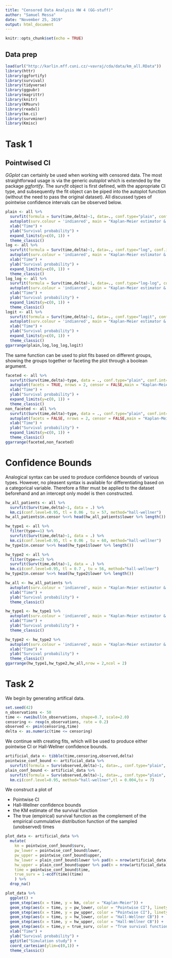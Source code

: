 ```yaml
---
title: "Censored Data Analysis HW 4 (GG-stuff)"
author: "Samuel Messa"
date: "November 25, 2019"
output: html_document
---
```

```r
knitr::opts_chunk$set(echo = TRUE)
```

## Data prep
```r
load(url("http://karlin.mff.cuni.cz/~vavraj/cda/data/km_all.RData"))
library(httr)
library(ggfortify)
library(survival)
library(tidyverse)
library(ggpubr)
library(magrittr)
library(knitr)
library(KMsurv)
library(readxl)
library(km.ci)
library(survminer)
library(Kmisc)
```
# Task 1

## Pointwised CI

*GGplot* can certainly be used when working with censored data. The most straightforwad usage is via the generic *autoplot* which is extended by the package *ggfortify*. The *survfit* object is first defined, with the appropriate CI type, and subsequently the fit object can be piped into the autoplot function (without the need to pass the original dataset). All discussed types of pointwise confidence intervals can be observed below.
```r
plain <- all %>% 
  survfit(formula = Surv(time,delta)~1, data=., conf.type="plain", conf.int=0.95) %>% 
  autoplot(surv.colour = 'indianred', main = "Kaplan-Meier estimator & plain pointwise confidence intervals (all patients)", censor = FALSE) + 
  xlab("Time") +
  ylab("Survival probability") +
  expand_limits(y=c(0, 1)) + 
  theme_classic()
log <- all %>% 
  survfit(formula = Surv(time,delta)~1, data=., conf.type="log", conf.int=0.95) %>%
  autoplot(surv.colour = 'indianred', main = "Kaplan-Meier estimator & log pointwise confidence intervals (all patients)", censor = FALSE) + 
  xlab("Time") +
  ylab("Survival probability") +
  expand_limits(y=c(0, 1)) + 
  theme_classic()
log_log <- all %>% 
  survfit(formula = Surv(time,delta)~1, data=., conf.type="log-log", conf.int=0.95) %>% 
  autoplot(surv.colour = 'indianred', main = "Kaplan-Meier estimator & log-log pointwise confidence intervals (all patients)", censor = FALSE) + 
  xlab("Time") +
  ylab("Survival probability") +
  expand_limits(y=c(0, 1)) + 
  theme_classic()
logit <- all %>% 
  survfit(formula = Surv(time,delta)~1, data=., conf.type="logit", conf.int=0.95) %>% 
  autoplot(surv.colour = 'indianred', main = "Kaplan-Meier estimator & logit pointwise confidence intervals (all patients)", censor = FALSE) + 
  xlab("Time") +
  ylab("Survival probability") +
  expand_limits(y=c(0, 1)) + 
  theme_classic()
ggarrange(plain,log,log_log,logit)
```

The same function can be used to plot fits based on different groups, showing the groups together or faceting the plot through a boolean argument. 

```r
faceted <- all %>%
  survfit(Surv(time,delta)~type, data = ., conf.type="plain", conf.int=0.95) %>%
  autoplot(facets = TRUE, nrows = 2, censor = FALSE,main = "Kaplan-Meier estimator & pointwise confidence intervals") +
  xlab("Time") +
  ylab("Survival probability") +
  expand_limits(y=c(0, 1)) +
  theme_classic() 
non_faceted <- all %>%
  survfit(Surv(time,delta)~type, data = ., conf.type="plain", conf.int=0.95) %>%
  autoplot(facets = FALSE, nrows = 2, censor = FALSE,main = "Kaplan-Meier estimator & pointwise confidence intervals") +
  xlab("Time") +
  ylab("Survival probability") +
  expand_limits(y=c(0, 1)) +
  theme_classic() 
ggarrange(faceted,non_faceted)
```

# Confidence Bounds

Analogical syntax can be used to produce confidence bounds of various types. However, no pleasent syntax is available for differentiating based on a categorical variable. Therefore a filter must be applied to the dataset beforehand and an intercept only model is then constructed.

```r
hw_all_patients <- all %>% 
  survfit(Surv(time,delta)~1, data = .) %>% 
  km.ci(conf.level=0.95, tl = 0.06 , tu = 57, method="hall-wellner")
hw_all_patients$n.censor %<>% head(hw_all_patients$lower %>% length())

hw_type1 <- all %>%
  filter(type==1) %>%
  survfit(Surv(time,delta)~1, data = .) %>% 
  km.ci(conf.level=0.95, tl = 0.06 , tu = 60, method="hall-wellner")
hw_type1$n.censor %<>% head(hw_type1$lower %>% length())

hw_type2 <- all %>%
  filter(type==2) %>%
  survfit(Surv(time,delta)~1, data = .) %>% 
  km.ci(conf.level=0.95, tl = 0.7 , tu = 56, method="hall-wellner")
hw_type2$n.censor %<>% head(hw_type2$lower %>% length())

hw_all <- hw_all_patients %>%
  autoplot(surv.colour = 'indianred', main = "Kaplan-Meier estimator & Hall-Wellner confidence bounds (all patients)", censor = FALSE) +
  xlab("Time") +
  ylab("Survival probability") +
  theme_classic()

hw_type1 <- hw_type1 %>%
  autoplot(surv.colour = 'indianred', main = "Kaplan-Meier estimator & Hall-Wellner confidence bounds (Type = 1)", censor = FALSE) +
  xlab("Time") +
  ylab("Survival probability") +
  theme_classic()

hw_type2 <- hw_type2 %>%
  autoplot(surv.colour = 'indianred', main = "Kaplan-Meier estimator & Hall-Wellner confidence bounds (Type = 2)", censor = FALSE) +
  xlab("Time") +
  ylab("Survival probability") +
  theme_classic()
ggarrange(hw_type1,hw_type2,hw_all,nrow = 2,ncol = 2)
```

# Task 2

We begin by generating artifical data.
```r
set.seed(42)
n_observations <- 50
time <- rweibull(n_observations, shape=0.7, scale=2.0)
censoring <- rexp(n_observations, rate = 0.2)
observed <- pmin(censoring,time) 
delta <- as.numeric(time <= censoring)
```

We continue with creating fits, which will be used to produce either pointwise CI or Hall-Wellner confidence bounds.

```r
artificial_data <- tibble(time,censoring,observed,delta)
pointwise_conf_bound <- artificial_data %>% 
  survfit(formula = Surv(observed,delta)~1, data=., conf.type="plain", conf.int=0.95)
plain_conf_bound <- artificial_data %>% 
  survfit(formula = Surv(observed,delta)~1, data=., conf.type="plain", conf.int=0.95) %>% 
  km.ci(conf.level=0.95, method="hall-wellner",tl = 0.004,tu = 7) 
```

We construct a plot of 

  + Pointwise CI 
  + Hall-Wellner confidence bounds 
  + the KM estimate of the survival function
  + The true (empirical) survival function as the complement of the empirical cummulative distribution function of the sampled (unobserved) times 

```r
plot_data <- artificial_data %>%
  mutate(
    km = pointwise_conf_bound$surv,
    pw_lower = pointwise_conf_bound$lower,
    pw_upper = pointwise_conf_bound$upper,
    hw_lower = plain_conf_bound$lower %>% pad(n = nrow(artificial_data)),
    hw_upper = plain_conf_bound$upper %>% pad(n = nrow(artificial_data)),
    time = pointwise_conf_bound$time,
    true_surv = 1-ecdf(time)(time)
    ) %>% 
  drop_na()

plot_data %>% 
  ggplot() + 
  geom_step(aes(x = time, y = km, color = "Kaplan-Meier")) +
  geom_step(aes(x = time, y = pw_lower, color = "Pointwise CI"), linetype="dotdash") +
  geom_step(aes(x = time, y = pw_upper, color = "Pointwise CI"), linetype="dotdash") + 
  geom_step(aes(x = time, y = hw_lower, color = "Hall-Wellner CB")) +
  geom_step(aes(x = time, y = hw_upper, color = "Hall-Wellner CB")) +
  geom_step(aes(x = time,y = true_surv, color = "True survival function")) + 
  xlab("Time") +
  ylab("Survival probability") +
  ggtitle("Simulation study") +
  coord_cartesian(ylim=c(0,1)) +
  theme_classic() 
```

